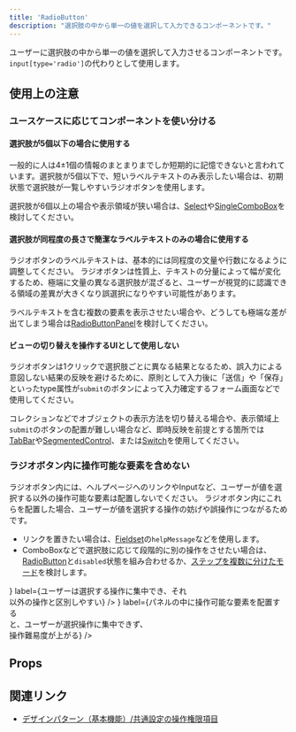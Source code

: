```yaml
---
title: 'RadioButton'
description: "選択肢の中から単一の値を選択して入力できるコンポーネントです。"
---
```



ユーザーに選択肢の中から単一の値を選択して入力させるコンポーネントです。
`input[type='radio']`の代わりとして使用します。

<ComponentStory name="RadioButton" />

## 使用上の注意

### ユースケースに応じてコンポーネントを使い分ける

#### 選択肢が5個以下の場合に使用する

一般的に人は4±1個の情報のまとまりまでしか短期的に記憶できないと言われています。選択肢が5個以下で、短いラベルテキストのみ表示したい場合は、初期状態で選択肢が一覧しやすいラジオボタンを使用します。

選択肢が6個以上の場合や表示領域が狭い場合は、[Select](/products/components/select/)や[SingleComboBox](/products/components/combo-box/singe-combo-box)を検討してください。

#### 選択肢が同程度の長さで簡潔なラベルテキストのみの場合に使用する

ラジオボタンのラベルテキストは、基本的には同程度の文量や行数になるように調整してください。
ラジオボタンは性質上、テキストの分量によって幅が変化するため、極端に文量の異なる選択肢が混ざると、ユーザーが視覚的に認識できる領域の差異が大きくなり誤選択になりやすい可能性があります。

ラベルテキストを含む複数の要素を表示させたい場合や、どうしても極端な差が出てしまう場合は[RadioButtonPanel](/products/components/radio-button-panel/)を検討してください。

#### ビューの切り替えを操作するUIとして使用しない

ラジオボタンは1クリックで選択肢ごとに異なる結果となるため、誤入力による意図しない結果の反映を避けるために、原則として入力後に「送信」や「保存」といったtype属性が`submit`のボタンによって入力確定するフォーム画面などで使用してください。  

コレクションなどでオブジェクトの表示方法を切り替える場合や、表示領域上`submit`のボタンの配置が難しい場合など、即時反映を前提とする箇所では[TabBar](/products/components/tab-bar/)や[SegmentedControl](/products/components/segmented-control/)、または[Switch](/products/components/switch/)を使用してください。

### ラジオボタン内に操作可能な要素を含めない

ラジオボタン内には、ヘルプページへのリンクやInputなど、ユーザーが値を選択する以外の操作可能な要素は配置しないでください。
ラジオボタン内にこれらを配置した場合、ユーザーが値を選択する操作の妨げや誤操作につながるためです。

- リンクを置きたい場合は、[Fieldset](/products/components/fieldset/)の`helpMessage`などを使用します。
- ComboBoxなどで選択肢に応じて段階的に別の操作をさせたい場合は、[RadioButton](/products/components/radio-button/)と`disabled`状態を組み合わせるか、[ステップを複数に分けたモード](/products/design-patterns/modal-ui/#h3-5)を検討します。

<Cluster gap={1}>
  <DoAndDont
    type="do"
    img={<StaticImage src={RadioButtonPanelDo} alt="Do" width="346" />}
    label={<Text>ユーザーは選択する操作に集中でき、それ<br/>以外の操作と区別しやすい</Text>}
  />
  <DoAndDont
    type="dont"
    img={<StaticImage src={RadioButtonPanelDont} alt="Dont" width="346" />}
    label={<Text>パネルの中に操作可能な要素を配置する<br/>と、ユーザーが選択操作に集中できず、<br/>操作難易度が上がる</Text>}
  />
</Cluster>

## Props

<ComponentPropsTable name="RadioButton" />

## 関連リンク

- [デザインパターン（基本機能）/共通設定の操作権限項目](/products/design-patterns-core-features/access-control-setting-pattern/)
